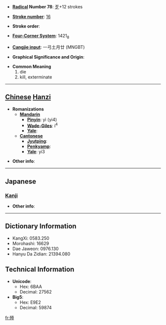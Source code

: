 * '''[[Wiktionary:Chinese radical index| Radical]] Number 78''': [[Wiktionary:Chinese radical index 歹|歹]]+12 strokes

* '''[[Wiktionary:Chinese total strokes index|Stroke number]]''': [[Wiktionary:Chinese total strokes index 16|16]]

* '''Stroke order''': 

* '''[[Wiktionary:Chinese four corner index|Four-Corner System]]''': 1421<sub>8</sub>

* '''[[Wiktionary:Chinese Cangjie index|Cangjie input]]''': 一弓土月廿 (MNGBT)

* '''Graphical Significance and Origin''': 

* '''Common Meaning'''
*#die
*# kill, exterminate


----

== [[Chinese]] [[Hanzi]] ==

* '''Romanizations'''
** '''[[Mandarin]]'''
*** '''[[Pinyin]]''': yì (yi4)
*** '''[[Wade-Giles]]''': i<sup>4</sup>
*** '''[[Yale]]''': 
** '''[[Cantonese]]'''
*** '''[[Jyutping]]''':
*** '''[[Penkyamp]]''': 
*** '''[[Yale]]''': yi3

* '''Other info''': 

----

==Japanese==
===[[Kanji]]===
{{kanji|on readings=[[えい]] (ei)
|kun readings=[[たおす]] (taosu)
}}

* '''Other info''':  

----

== Dictionary Information ==

* KangXi: 0583.250
* Morohashi: 16629
* Dae Jaweon: 0976.130
* Hanyu Da Zidian: 21394.080

== Technical Information ==

* '''Unicode''':
** Hex: 6BAA
** Decimal: 27562
* '''Big5''':
** Hex: E9E2
** Decimal: 59874

[[fr:殪]]